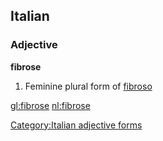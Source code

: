 ==Italian==

===Adjective===
'''fibrose''' {{f}}

# Feminine plural form of [[fibroso]]
[[Category:Italian adjective forms]]

[[gl:fibrose]]
[[nl:fibrose]]